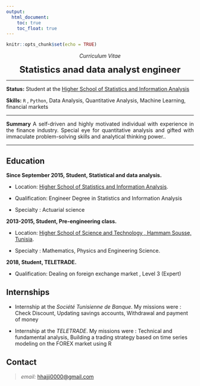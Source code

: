 ---
output:
  html_document: 
    toc: true
    toc_float: true
---


<link rel="stylesheet" href="styles.css" type="text/css">


```{r setup, include=FALSE}
knitr::opts_chunk$set(echo = TRUE)
```


<p align="center">
*Curriculum Vitae*
</p>


<p align="center">
<font size="+2">**Statistics anad data analyst engineer**</font>
</p>
----

<p align="justify">
**Status:** Student at the <a href='http://www.essai.rnu.tn/accueil.htm'> Higher School of Statistics and Information Analysis</a>

**Skills:** <a href='https://www.r-project.org'> </a> `R` , `Python`, Data Analysis, Quantitative Analysis, Machine Learning, financial markets
</p>

----

<p align="justify">
**Summary** A self-driven and highly motivated individual with experience in the finance industry. Special eye for quantitative analysis and gifted with immaculate problem-solving skills and analytical thinking power..
</p>

----

## Education


<p align="justify">

**Since September 2015, Student, Statistical and data analysis.**

* Location:  <a href='http://www.essai.rnu.tn/accueil.htm'>Higher School of Statistics and Information Analysis</a>.

* Qualification: Engineer Degree in Statistics and Information Analysis

* Specialty : Actuarial science


**2013-2015, Student, Pre-engineering class. **

* Location: <a href='http://www.essths.rnu.tn/'>Higher School of Science and Technology , Hammam Sousse, Tunisia</a>.

* Specialty : Mathematics, Physics and Engineering Science.

**2018, Student, TELETRADE. **

* Qualification: Dealing on foreign exchange market , Level 3 (Expert)

</p>


## Internships

<p align="justify">

* Internship at the *Société Tunisienne de Banque*. My missions were : Check Discount, Updating savings accounts, Withdrawal and payment of money

* Internship at the *TELETRADE*. My missions were : Technical and fundamental analysis,  Building a trading strategy based on time series modeling on the FOREX market using R 

</p>

## Contact 

>  *email:*  <hhajji0000@gmail.com> \

